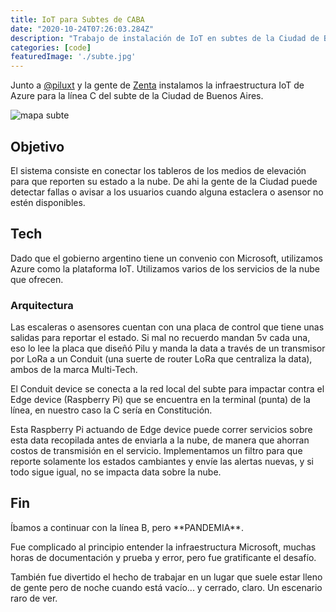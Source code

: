 ```yaml
---
title: IoT para Subtes de CABA
date: "2020-10-24T07:26:03.284Z"
description: "Trabajo de instalación de IoT en subtes de la Ciudad de Buenos Aires."
categories: [code]
featuredImage: './subte.jpg'
---
```




Junto a [@piluxt](https://www.instagram.com/piluxt/) y la gente de [Zenta](http://zentaprodu.com.ar/) instalamos la infraestructura IoT de Azure para la línea C del subte de la Ciudad de Buenos Aires.

![mapa subte](https://www.metrovias.com.ar/wp-content/uploads/2019/06/Esquema%CC%81tico-2019-web.jpg)


## Objetivo

El sistema consiste en conectar los tableros de los medios de elevación para que reporten su estado a la nube. De ahi la gente de la Ciudad puede detectar fallas o avisar a los usuarios cuando alguna estaclera o asensor no estén disponibles.

## Tech

Dado que el gobierno argentino tiene un convenio con Microsoft, utilizamos Azure como la plataforma IoT. Utilizamos varios de los servicios de la nube que ofrecen.

### Arquitectura

Las escaleras o asensores cuentan con una placa de control que tiene unas salidas para reportar el estado. Si mal no recuerdo mandan 5v cada una, eso lo lee la placa que diseñó Pilu y manda la data a través de un transmisor por LoRa a un Conduit (una suerte de router LoRa que centraliza la data), ambos de la marca Multi-Tech.

El Conduit device se conecta a la red local del subte para impactar contra el Edge device (Raspberry Pi) que se encuentra en la terminal (punta) de la línea, en nuestro caso la C sería en Constitución.

Esta Raspberry Pi actuando de Edge device puede correr servicios sobre esta data recopilada antes de enviarla a la nube, de manera que ahorran costos de transmisión en el servicio. Implementamos un filtro para que reporte solamente los estados cambiantes y envíe las alertas nuevas, y si todo sigue igual, no se impacta data sobre la nube.

## Fin

<div className="flex">
<div>
  <p>Íbamos a continuar con la línea B, pero **PANDEMIA**.</p>
  <p>Fue complicado al principio entender la infraestructura Microsoft, muchas horas de documentación y prueba y error, pero fue gratificante el desafío.</p>
  <p>También fue divertido el hecho de trabajar en un lugar que suele estar lleno de gente pero de noche cuando está vacío... <span className="italic">y cerrado, claro</span>. Un escenario raro de ver.</p>
</div>
  <ReactPlayer url={videoSubte} playing loop muted className="ml-0" />
</div>